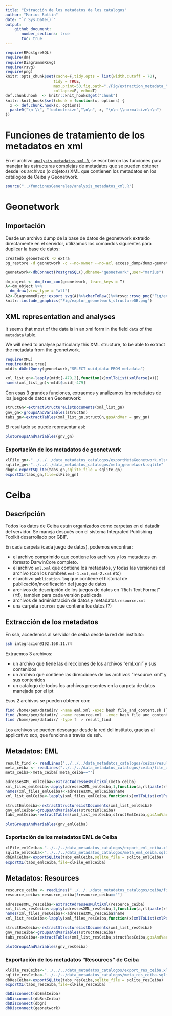 ```yaml
---
title: "Extracción de los metadatos de los catalogos"
author: "Marius Bottin"
date: "`r Sys.Date()`"
output: 
    github_document:
       number_sections: true
       toc: true
---
```



```r
require(RPostgreSQL)
require(dm)
require(DiagrammeRsvg)
require(rsvg)
require(png)
knitr::opts_chunk$set(cache=F,tidy.opts = list(width.cutoff = 70),
                     tidy = TRUE,
                     max.print=50,fig.path="./Fig/extraction_metadata_",echo=T,
                     collapse=F, echo=T)
def.chunk.hook  <- knitr::knit_hooks$get("chunk")
knitr::knit_hooks$set(chunk = function(x, options) {
  x <- def.chunk.hook(x, options)
  paste0("\n \\", "footnotesize","\n\n", x, "\n\n \\normalsize\n\n")
})
```

# Funciones de tratamiento de los metadatos en xml

En el archivo [`analysis_metadatos_xml.R`](../funcionesGenerales/analysis_metadatos_xml.R), se escribieron las funciones para manejar las estructuras complejas de metadatos que se pueden obtener desde los archivos (o objetos) XML que contienen los metadatos en los catálogos de Ceiba y Geonetwork.

```r
source("../funcionesGenerales/analysis_metadatos_xml.R")
```




# Geonetwork
## Importación

Desde un archivo dump de la base de datos de geonetwork extraído directamente en el servidor, utilizamos los comandos siguientes para duplicar la base de datos:

```bash
createdb geonetwork -D extra
pg_restore -d geonetwork -c --no-owner --no-acl access_dump/dump-geonetwork-202409051028.sql
```

```r
geonetwork<-dbConnect(PostgreSQL(),dbname="geonetwork",user="marius")
```

```r
dm_object <- dm_from_con(geonetwork, learn_keys = T)
A<-dm_object %>%
  dm_draw(view_type = "all")
A2<-DiagrammeRsvg::export_svg(A)%>%charToRaw()%>%rsvg::rsvg_png("Fig/explor_geonetwork_structureDB.png")
knitr::include_graphics("Fig/explor_geonetwork_structureDB.png")
```

## XML representation and analyses

It seems that most of the data is in an xml form in the field `data` of the `metadata` table.

We will need to analyse particularly this XML structure, to be able to extract the metadata from the geonetwork.

```r
require(XML)
require(data.tree)
mtdt<-dbGetQuery(geonetwork,"SELECT uuid,data FROM metadata")
```

```r
xml_list_gn<-lapply(mtdt[-479,2],function(x)xmlToList(xmlParse(x)))
names(xml_list_gn)<-mtdt$uuid[-479]
```

Con esas 3 grandes funciones, extraemos y analizamos los metadatos de los juegos de datos en Geonetwork:

```r
structGn<-extractStructureListDocuments(xml_list_gn)
gnv_gn<-groupsAndVariables(structGn)
tabs_gn<-extractTables(xml_list_gn,structGn,gpsAndVar = gnv_gn)
```

El resultado se puede representar así:

```r
plotGroupsAndVariables(gnv_gn)
```

### Exportación de los metadatos de geonetwork
```r
xlFile_gn<-"../../../data_metadatos_catalogos/exportMetaGeonetwork.xlsx"
sqlite_gn<-"../../../data_metadatos_catalogos/meta_geonetwork.sqlite"
dbgn<-exportSQLite(tabs_gn,sqlite_file = sqlite_gn)
exportXL(tabs_gn,file=xlFile_gn)
```

# Ceiba

## Descripción

Todos los datos de Ceiba están organizados como carpetas en el datadir del servidor. Se maneja después con el sistema Integrated Publishing Toolkit desarrollado por GBIF.

En cada carpeta (cada juego de datos), podemos encontrar:

-   el archivo comprimido que contiene los archivos y los metadatos en formato DarwinCore completo.
-   el archivo `eml.xml` que contiene los metadatos, y todas las versiones del archivo (con los nombres `eml-1.xml`, `eml-2.xml` etc)
-   el archivo `publication.log` que contiene el historial de publicación/modificación del juego de datos
-   archivos de descripción de los juegos de datos en "Rich Text Format" (rtf), tambien para cada versión publicada
-   archivos de administración de datos y metadatos `resource.xml`
-   una carpeta `sources` que contiene los datos (?)

## Extracción de los metadatos

En ssh, accedemos al servidor de ceiba desde la red del instituto:

``` bash
ssh integracion@192.168.11.74
```

Extraemos 3 archivos:

-   un archivo que tiene las direcciones de los archivos "eml.xml" y sus contenidos
-   un archivo que contiene las direcciones de los archivos "resource.xml" y sus contenidos
-   un catalogo de todos los archivos presentes en la carpeta de datos manejada por el ipt

Esos 2 archivos se pueden obtener con:

``` bash
find /home/pem/datadir/ -name eml.xml -exec bash file_and_content.sh {} \; >file_and_content_result_eml 2> errors_find_file_and_content_eml
find /home/pem/datadir/ -name resource.xml  -exec bash file_and_content.sh {} \; >file_and_content_result_resource 2> errors_find_file_and_content_resource
find /home/pem/datadir/ -type f  > result_find
```

Los archivos se pueden descargar desde la red del instituto, gracias al applicativo scp, que funciona a través de ssh.


## Metadatos: EML


```r
result_find <- readLines("../../../data_metadatos_catalogos/ceiba/result_find")
meta_ceiba <- readLines("../../../data_metadatos_catalogos/ceiba/file_and_content_result_eml")
meta_ceiba<-meta_ceiba[!meta_ceiba==""]
```


```r
adressesXML_emlCeiba<-extractAdressesMultiXml(meta_ceiba)
xml_files_emlCeiba<-apply(adressesXML_emlCeiba,1,function(a,rl)paste(rl[a[2]:a[3]],sep="\n",collapse="\n"),rl=meta_ceiba)
names(xml_files_emlCeiba)<-adressesXML_emlCeiba$name
xml_list_emlCeiba<-lapply(xml_files_emlCeiba,function(x)xmlToList(xmlParse(x)))
```

```r
structEmlCeiba<-extractStructureListDocuments(xml_list_emlCeiba)
gnv_emlCeiba<-groupsAndVariables(structEmlCeiba)
tabs_emlCeiba<-extractTables(xml_list_emlCeiba,structEmlCeiba,gpsAndVar = gnv_emlCeiba)
```

```r
plotGroupsAndVariables(gnv_emlCeiba)
```

### Exportación de los metadatos EML de Ceiba
```r
xlFile_emlCeiba<-"../../../data_metadatos_catalogos/export_eml_ceiba.xlsx"
sqlite_emlCeiba<-"../../../data_metadatos_catalogos/meta_eml_ceiba.sqlite"
dbEmlCeiba<-exportSQLite(tabs_emlCeiba,sqlite_file = sqlite_emlCeiba)
exportXL(tabs_emlCeiba,file=xlFile_emlCeiba)
```


## Metadatos: Resources


```r
resource_ceiba <- readLines("../../../data_metadatos_catalogos/ceiba/file_and_content_result_resource")
resource_ceiba<-resource_ceiba[!resource_ceiba==""]
```


```r
adressesXML_resCeiba<-extractAdressesMultiXml(resource_ceiba)
xml_files_resCeiba<-apply(adressesXML_resCeiba,1,function(a,rl)paste(rl[a[2]:a[3]],sep="\n",collapse="\n"),rl=resource_ceiba)
names(xml_files_resCeiba)<-adressesXML_resCeiba$name
xml_list_resCeiba<-lapply(xml_files_resCeiba,function(x)xmlToList(xmlParse(x)))
```

```r
structResCeiba<-extractStructureListDocuments(xml_list_resCeiba)
gnv_resCeiba<-groupsAndVariables(structResCeiba)
tabs_resCeiba<-extractTables(xml_list_resCeiba,structResCeiba,gpsAndVar = gnv_resCeiba)
```

```r
plotGroupsAndVariables(gnv_resCeiba)
```

### Exportación de los metadatos "Resources" de Ceiba
```r
xlFile_resCeiba<-"../../../data_metadatos_catalogos/export_res_ceiba.xlsx"
sqlite_resCeiba<-"../../../data_metadatos_catalogos/meta_res_ceiba.sqlite"
dbResCeiba<-exportSQLite(tabs_resCeiba,sqlite_file = sqlite_resCeiba)
exportXL(tabs_resCeiba,file=xlFile_resCeiba)
```






```r
dbDisconnect(dbEmlCeiba)
dbDisconnect(dbResCeiba)
dbDisconnect(dbgn)
dbDisconnect(geonetwork)
```

